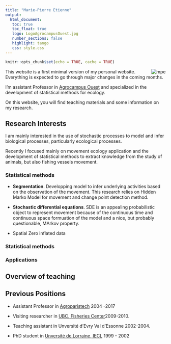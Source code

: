 ```yaml
---
title: "Marie-Pierre Etienne"
output: 
  html_document:
   toc: true
   toc_float: true
   logo: LogoAgrocampusOuest.jpg
   number_sections: false
   highlight: tango
   css: style.css
---
```




```r
knitr::opts_chunk$set(echo = TRUE, cache = TRUE)
```


<img src="img/mpe.gif" alt="mpe" align="right"> </img>
  
  
This website is a first minimal version of my personal website. Everything is expected to go through major changes in the coming months. 

  

  
I'm  assistant Professor in [Agrocampus Ouest](https://www.agrocampus-ouest.fr/) and specialized in the development of statistical methods for ecology.
  




On this website, you will find teaching materials and some information on my research. 

## Research Interests

I am mainly interested in the use of stochastic processes to model and infer biological processes, particularly ecological processes. 

Recently I focused mainly on movement ecology application and the development of statistical methods to extract knowledge from the study of animals, but also fishing vessels movement. 

### Statistical methods

-  **Segmentation**. Developping model to infer underlying activities based on the observation of the movement. This research relies on Hidden Marko Model for movement and change point detection method.


- **Stochastic differential equations**. SDE is an appealing probabilistic object to represent movement because of the continuous time and continuous space formuation of the model and a nice, but probably questionable, MArkov property. 

- Spatial Zero inflated data


### Statistical methods
  

### Applications



## Overview of teaching


## Previous Positions

- Assistant Professor in [Agroparistech](http://agroparistech.fr) 2004 -2017

- Visiting researcher in [UBC, Fisheries Center](http://oceans.ubc.ca/)2009-2010.

- Teaching assistant in Unversité d'Evry Val d'Essonne 2002-2004.

- PhD student in [Unversité de Lorraine, IECL](www.iecl.univ-lorraine.fr/) 1999 - 2002